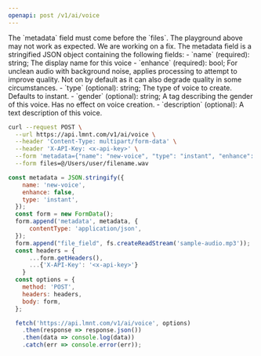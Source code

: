 ```yaml
---
openapi: post /v1/ai/voice
---
```

<Warning>
The `metadata` field must come before the `files`. The playground above may not work as expected. We are working on a fix.
</Warning>

<Note>
The metadata field is a stringified JSON object containing the following fields:
- `name` (required): string; The display name for this voice 
- `enhance` (required): bool; For unclean audio with background noise, applies processing to attempt to improve quality. Not on by default as it can also degrade quality in some circumstances. 
- `type` (optional): string; The type of voice to create. Defaults to instant. 
- `gender` (optional): string; A tag describing the gender of this voice. Has no effect on voice creation. 
- `description` (optional): A text description of this voice.
</Note>

<RequestExample>

```bash cURL
curl --request POST \
  --url https://api.lmnt.com/v1/ai/voice \
  --header 'Content-Type: multipart/form-data' \
  --header 'X-API-Key: <x-api-key>' \
  --form 'metadata={"name": "new-voice", "type": "instant", "enhance": false}; type=application/json' \
  --form files=@/Users/user/filename.wav
```

```javascript JavaScript
const metadata = JSON.stringify({
    name: 'new-voice',
    enhance: false,
    type: 'instant',
  });
  const form = new FormData();
  form.append('metadata', metadata, {
      contentType: 'application/json',
  });
  form.append("file_field", fs.createReadStream('sample-audio.mp3'));
  const headers = {
      ...form.getHeaders(),
      ...{'X-API-Key': '<x-api-key>'}
    } 
  const options = {
    method: 'POST',
    headers: headers,
    body: form,
  };

  fetch('https://api.lmnt.com/v1/ai/voice', options)
    .then(response => response.json())
    .then(data => console.log(data))
    .catch(err => console.error(err));
```
</RequestExample>
